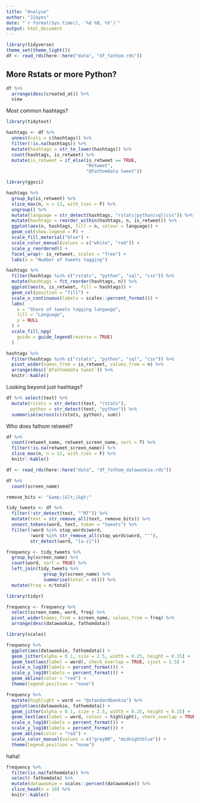 ```yaml
---
title: "Analyse"
author: "JJayes"
date: "`r format(Sys.time(), '%d %B, %Y')`"
output: html_document
---
```



```r
library(tidyverse)
theme_set(theme_light())
df <- read_rds(here::here("data", "df_fathom.rds"))
```

## More Rstats or more Python?

```r
df %>%
  arrange(desc(created_at)) %>% 
  view
```

Most common hashtags?

```r
library(tidytext)

hashtags <- df %>%
  unnest(cols = c(hashtags)) %>%
  filter(!is.na(hashtags)) %>%
  mutate(hashtags = str_to_lower(hashtags)) %>%
  count(hashtags, is_retweet) %>%
  mutate(is_retweet = if_else(is_retweet == TRUE, 
                              "Retweet", 
                              "@fathomdata tweet"))
```


```r
library(ggsci)

hashtags %>% 
  group_by(is_retweet) %>% 
  slice_max(n, n = 12, with_ties = F) %>% 
  ungroup() %>% 
  mutate(language = str_detect(hashtags, "rstats|python|sql|css")) %>% 
  mutate(hashtags = reorder_within(hashtags, n, is_retweet)) %>% 
  ggplot(aes(n, hashtags, fill = n, colour = language)) +
  geom_col(show.legend = F) +
  scale_fill_material("blue") +
  scale_color_manual(values = c("white", "red")) +
  scale_y_reordered() +
  facet_wrap(~ is_retweet, scales = "free") +
  labs(x = "Number of tweets tagging")
```

```r
hashtags %>%
  filter(hashtags %in% c("rstats", "python", "sql", "css")) %>%
  mutate(hashtags = fct_reorder(hashtags, n)) %>%
  ggplot(aes(n, is_retweet, fill = hashtags)) +
  geom_col(position = "fill") +
  scale_x_continuous(labels = scales::percent_format()) +
  labs(
    x = "Share of tweets tagging langauge",
    fill = "Language",
    y = NULL
  ) +
  scale_fill_npg(
    guide = guide_legend(reverse = TRUE)
  )
```

```r
hashtags %>%
  filter(hashtags %in% c("rstats", "python", "sql", "css")) %>%
  pivot_wider(names_from = is_retweet, values_from = n) %>%
  arrange(desc(`@fathomdata tweet`)) %>%
  knitr::kable()
```

Looking beyond just hashtags?

```r
df %>% select(text) %>% 
  mutate(rstats = str_detect(text, "rstats"),
         python = str_detect(text, "python")) %>% 
  summarise(across(c(rstats, python), sum))
```



Who does fathom retweet?

```r
df %>% 
  count(retweet_name, retweet_screen_name, sort = T) %>% 
  filter(!is.na(retweet_screen_name)) %>% 
  slice_max(n, n = 12, with_ties = F) %>% 
  knitr::kable()
```


```r
df <- read_rds(here::here("data", "df_fathom_datawookie.rds"))
```

```r
df %>% 
  count(screen_name)
```

```r
remove_bits <- "&amp;|&lt;|&gt;"

tidy_tweets <- df %>% 
  filter(!str_detect(text, "^RT")) %>%
  mutate(text = str_remove_all(text, remove_bits)) %>%
  unnest_tokens(word, text, token = "tweets") %>%
  filter(!word %in% stop_words$word,
         !word %in% str_remove_all(stop_words$word, "'"),
         str_detect(word, "[a-z]"))

frequency <- tidy_tweets %>% 
  group_by(screen_name) %>% 
  count(word, sort = TRUE) %>% 
  left_join(tidy_tweets %>% 
              group_by(screen_name) %>% 
              summarise(total = n())) %>%
  mutate(freq = n/total)

library(tidyr)

frequency <- frequency %>% 
  select(screen_name, word, freq) %>% 
  pivot_wider(names_from = screen_name, values_from = freq) %>%
  arrange(desc(datawookie, fathomdata))

```

```r
library(scales)

frequency %>% 
  ggplot(aes(datawookie, fathomdata)) +
  geom_jitter(alpha = 0.1, size = 2.5, width = 0.25, height = 0.25) +
  geom_text(aes(label = word), check_overlap = TRUE, vjust = 1.5) +
  scale_x_log10(labels = percent_format()) +
  scale_y_log10(labels = percent_format()) +
  geom_abline(color = "red") +
  theme(legend.position = "none")
```


```r
frequency %>% 
  mutate(highlight = word == "@standardbankza") %>% 
  ggplot(aes(datawookie, fathomdata)) +
  geom_jitter(alpha = 0.1, size = 2.5, width = 0.25, height = 0.25) +
  geom_text(aes(label = word, colour = highlight), check_overlap = TRUE, vjust = 1.5) +
  scale_x_log10(labels = percent_format()) +
  scale_y_log10(labels = percent_format()) +
  geom_abline(color = "red") +
  scale_color_manual(values = c("grey80", "midnightblue")) +
  theme(legend.position = "none")
```

haha! 

```r
frequency %>% 
  filter(is.na(fathomdata)) %>% 
  select(-fathomdata) %>% 
  mutate(datawookie = scales::percent(datawookie)) %>% 
  slice_head(n = 10) %>% 
  knitr::kable()
```

